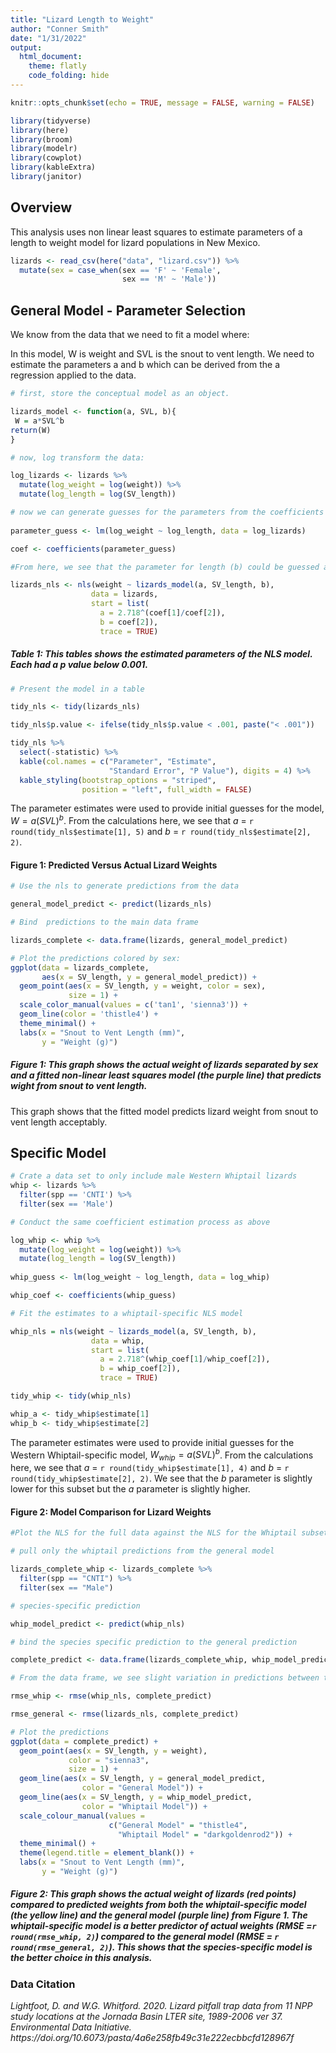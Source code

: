 ```yaml
---
title: "Lizard Length to Weight"
author: "Conner Smith"
date: "1/31/2022"
output: 
  html_document: 
    theme: flatly
    code_folding: hide
---
```


```r
knitr::opts_chunk$set(echo = TRUE, message = FALSE, warning = FALSE)

library(tidyverse)
library(here)
library(broom)
library(modelr)
library(cowplot)
library(kableExtra)
library(janitor)
```

## **Overview**

This analysis uses non linear least squares to estimate parameters of a length to weight model for lizard populations in New Mexico. 


```r
lizards <- read_csv(here("data", "lizard.csv")) %>% 
  mutate(sex = case_when(sex == 'F' ~ 'Female',
                         sex == 'M' ~ 'Male'))
```

## **General Model - Parameter Selection**

We know from the data that we need to fit a model where:

\begin{equation}
W=a(SVL)^b
\end{equation}

In this model, W is weight and SVL is the snout to vent length. We need to estimate the parameters a and b which can be derived from the a regression applied to the data. 

```r
# first, store the conceptual model as an object. 

lizards_model <- function(a, SVL, b){
 W = a*SVL^b
return(W)
}

# now, log transform the data:

log_lizards <- lizards %>% 
  mutate(log_weight = log(weight)) %>% 
  mutate(log_length = log(SV_length))

# now we can generate guesses for the parameters from the coefficients 
  
parameter_guess <- lm(log_weight ~ log_length, data = log_lizards) 

coef <- coefficients(parameter_guess)

#From here, we see that the parameter for length (b) could be guessed as 2.54. From the transformation, we have the intercept equal to b*ln(a). So we can plug the intercept value in and divide by the coefficient for b to get the value of a.

lizards_nls <- nls(weight ~ lizards_model(a, SV_length, b),
                  data = lizards,
                  start = list(
                    a = 2.718^(coef[1]/coef[2]),
                    b = coef[2]),
                    trace = TRUE)
```

##### **Table 1:** *This tables shows the estimated parameters of the NLS model. Each had a p value below 0.001.*
```r
# Present the model in a table 

tidy_nls <- tidy(lizards_nls)

tidy_nls$p.value <- ifelse(tidy_nls$p.value < .001, paste("< .001"))

tidy_nls %>%
  select(-statistic) %>% 
  kable(col.names = c("Parameter", "Estimate", 
                      "Standard Error", "P Value"), digits = 4) %>% 
  kable_styling(bootstrap_options = "striped", 
                position = "left", full_width = FALSE)
```

The parameter estimates were used to provide initial guesses for the model, $W=a(SVL)^b$. From the calculations here, we see that $a$ = `r round(tidy_nls$estimate[1], 5)` and $b$ = `r round(tidy_nls$estimate[2], 2)`. 

#### **Figure 1: Predicted Versus Actual Lizard Weights**
```r
# Use the nls to generate predictions from the data 

general_model_predict <- predict(lizards_nls)

# Bind  predictions to the main data frame 

lizards_complete <- data.frame(lizards, general_model_predict)

# Plot the predictions colored by sex:
ggplot(data = lizards_complete, 
       aes(x = SV_length, y = general_model_predict)) +
  geom_point(aes(x = SV_length, y = weight, color = sex),
             size = 1) +
  scale_color_manual(values = c('tan1', 'sienna3')) +
  geom_line(color = 'thistle4') +
  theme_minimal() +
  labs(x = "Snout to Vent Length (mm)",
       y = "Weight (g)")
```

##### **Figure 1:** *This graph shows the actual weight of lizards separated by sex and a fitted non-linear least squares model (the purple line) that predicts wight from snout to vent length.* 

This graph shows that the fitted model predicts lizard weight from snout to vent length acceptably. 

## **Specific Model**

```r
# Crate a data set to only include male Western Whiptail lizards
whip <- lizards %>% 
  filter(spp == 'CNTI') %>% 
  filter(sex == 'Male')

# Conduct the same coefficient estimation process as above 

log_whip <- whip %>% 
  mutate(log_weight = log(weight)) %>% 
  mutate(log_length = log(SV_length))
  
whip_guess <- lm(log_weight ~ log_length, data = log_whip) 

whip_coef <- coefficients(whip_guess)

# Fit the estimates to a whiptail-specific NLS model

whip_nls = nls(weight ~ lizards_model(a, SV_length, b),
                  data = whip,
                  start = list(
                    a = 2.718^(whip_coef[1]/whip_coef[2]),
                    b = whip_coef[2]),
                    trace = TRUE)

tidy_whip <- tidy(whip_nls)

whip_a <- tidy_whip$estimate[1]
whip_b <- tidy_whip$estimate[2]
```

The parameter estimates were used to provide initial guesses for the Western Whiptail-specific model, $W_{whip}=a(SVL)^b$. From the calculations here, we see that $a$ = `r round(tidy_whip$estimate[1], 4)` and $b$ = `r round(tidy_whip$estimate[2], 2)`. We see that the $b$ parameter is slightly lower for this subset but the $a$ parameter is slightly higher. 
 

#### **Figure 2: Model Comparison for Lizard Weights**
```r
#Plot the NLS for the full data against the NLS for the Whiptail subset, starting by using both models to predict whiptail weight:

# pull only the whiptail predictions from the general model

lizards_complete_whip <- lizards_complete %>% 
  filter(spp == "CNTI") %>% 
  filter(sex == "Male")

# species-specific prediction

whip_model_predict <- predict(whip_nls)

# bind the species specific prediction to the general prediction

complete_predict <- data.frame(lizards_complete_whip, whip_model_predict)

# From the data frame, we see slight variation in predictions between the two models. Now, we need to calculate the RMSE for both. 

rmse_whip <- rmse(whip_nls, complete_predict)

rmse_general <- rmse(lizards_nls, complete_predict)

# Plot the predictions
ggplot(data = complete_predict) +
  geom_point(aes(x = SV_length, y = weight), 
             color = "sienna3",
             size = 1) +
  geom_line(aes(x = SV_length, y = general_model_predict,
                color = "General Model")) +
  geom_line(aes(x = SV_length, y = whip_model_predict,
                color = "Whiptail Model")) +
  scale_colour_manual(values =
                      c("General Model" = "thistle4",
                        "Whiptail Model" = "darkgoldenrod2")) +
  theme_minimal() +
  theme(legend.title = element_blank()) +
  labs(x = "Snout to Vent Length (mm)",
       y = "Weight (g)")
```
 
##### **Figure 2:** *This graph shows the actual weight of lizards (red points) compared to predicted weights from both the whiptail-specific model (the yellow line) and the general model (purple line) from* **Figure 1**. *The whiptail-specific model is a better predictor of actual weights* (RMSE =`r round(rmse_whip, 2)`) *compared to the general model* (RMSE = `r round(rmse_general, 2)`). *This shows that the species-specific model is the better choice in this analysis.* 


 
### **Data Citation**

*Lightfoot, D. and W.G. Whitford. 2020. Lizard pitfall trap data from 11 NPP study locations at the Jornada Basin LTER site, 1989-2006 ver 37. Environmental Data Initiative. https://doi.org/10.6073/pasta/4a6e258fb49c31e222ecbbcfd128967f*